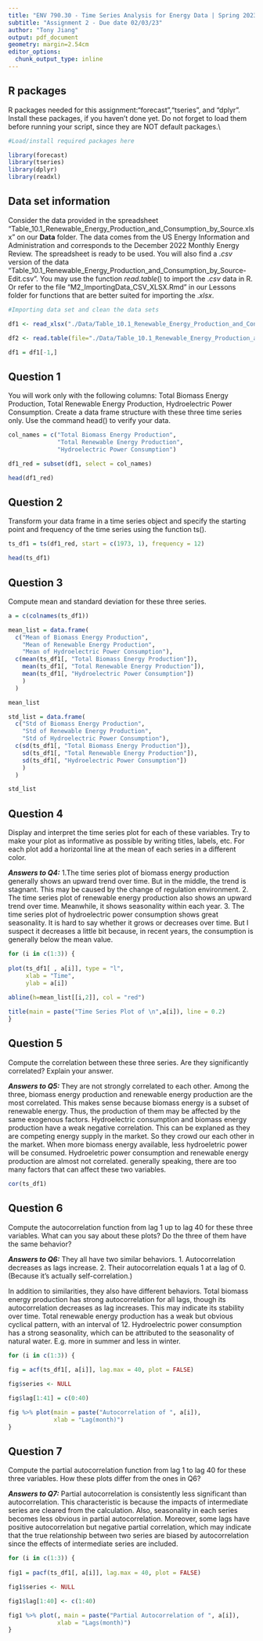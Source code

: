 ```yaml
---
title: "ENV 790.30 - Time Series Analysis for Energy Data | Spring 2023"
subtitle: "Assignment 2 - Due date 02/03/23"
author: "Tony Jiang"
output: pdf_document
geometry: margin=2.54cm
editor_options: 
  chunk_output_type: inline
---
```


## R packages

R packages needed for this assignment:"forecast","tseries", and "dplyr". Install these packages, if you haven't done yet. Do not forget to load them before running your script, since they are NOT default packages.\\

```r
#Load/install required packages here

library(forecast)
library(tseries)
library(dplyr)
library(readxl)

```


## Data set information  

Consider the data provided in the spreadsheet "Table_10.1_Renewable_Energy_Production_and_Consumption_by_Source.xlsx" on our **Data** folder. The data comes from the US Energy Information and Administration and corresponds to the December 2022 Monthly Energy Review. The spreadsheet is ready to be used. You will also find a $.csv$ version of the data "Table_10.1_Renewable_Energy_Production_and_Consumption_by_Source-Edit.csv". You may use the function $read.table()$ to import the $.csv$ data in R. Or refer to the file "M2_ImportingData_CSV_XLSX.Rmd" in our Lessons folder for functions that are better suited for importing the $.xlsx$.

```r
#Importing data set and clean the data sets

df1 <- read_xlsx("./Data/Table_10.1_Renewable_Energy_Production_and_Consumption_by_Source.xlsx", col_names = TRUE, skip = 10)

df2 <- read.table(file="./Data/Table_10.1_Renewable_Energy_Production_and_Consumption_by_Source-Edit.csv", header=TRUE,dec = ".",sep=",",stringsAsFactors = TRUE) 

df1 = df1[-1,]

```


## Question 1
You will work only with the following columns: Total Biomass Energy Production, Total Renewable Energy Production, Hydroelectric Power Consumption. Create a data frame structure with these three time series only. Use the command head() to verify your data.

```r

col_names = c("Total Biomass Energy Production", 
              "Total Renewable Energy Production", 
              "Hydroelectric Power Consumption")

df1_red = subset(df1, select = col_names)

head(df1_red)

```


## Question 2
Transform your data frame in a time series object and specify the starting point and frequency of the time series using the function ts().

```r

ts_df1 = ts(df1_red, start = c(1973, 1), frequency = 12)

head(ts_df1)
```


## Question 3
Compute mean and standard deviation for these three series.

```r

a = c(colnames(ts_df1))

mean_list = data.frame(
  c("Mean of Biomass Energy Production", 
    "Mean of Renewable Energy Production",
    "Mean of Hydroelectric Power Consumption"),
  c(mean(ts_df1[, "Total Biomass Energy Production"]),
    mean(ts_df1[, "Total Renewable Energy Production"]),
    mean(ts_df1[, "Hydroelectric Power Consumption"])
    )
  )

mean_list

std_list = data.frame(
  c("Std of Biomass Energy Production",
    "Std of Renewable Energy Production", 
    "Std of Hydroelectric Power Consumption"),
  c(sd(ts_df1[, "Total Biomass Energy Production"]),
    sd(ts_df1[, "Total Renewable Energy Production"]),
    sd(ts_df1[, "Hydroelectric Power Consumption"])
    )
  )

std_list

```


## Question 4
Display and interpret the time series plot for each of these variables. Try to make your plot as informative as possible by writing titles, labels, etc. For each plot add a horizontal line at the mean of each series in a different color.

***Answers to Q4:*** 
1.The time series plot of biomass energy production generally shows an upward trend over time. But in the middle, the trend is stagnant. This may be caused by the change of regulation environment.
2. The time series plot of renewable energy production also shows an upward trend over time. Meanwhile, it shows seasonality within each year. 
3. The time series plot of hydroelectric power consumption shows great seasonality. It is hard to say whether it grows or decreases over time. But I suspect it decreases a little bit because, in recent years, the consumption is generally below the mean value. 

```r

for (i in c(1:3)) { 
  
plot(ts_df1[ , a[i]], type = "l",
     xlab = "Time",
     ylab = a[i])
  
abline(h=mean_list[[i,2]], col = "red")

title(main = paste("Time Series Plot of \n",a[i]), line = 0.2)
}

```


## Question 5
Compute the correlation between these three series. Are they significantly correlated? Explain your answer.

***Answers to Q5:*** 
They are not strongly correlated to each other. 
Among the three, biomass energy production and renewable energy production are the most correlated. This makes sense because biomass energy is a subset of renewable energy. Thus, the production of them may be affected by the same exogenous factors.
Hydroelectric consumption and biomass energy production have a weak negative correlation. This can be explaned as they are competing energy supply in the market. So they crowd our each other in the market. When more biomass energy available, less hydroeletric power will be consumed. 
Hydroeletric power consumption and renewable energy production are almost not correlated. generally speaking, there are too many factors that can affect these two variables.


```r

cor(ts_df1)

```


## Question 6
Compute the autocorrelation function from lag 1 up to lag 40 for these three variables. What can you say about these plots? Do the three of them have the same behavior?

***Answers to Q6:*** 
They all have two similar behaviors.
  1. Autocorrelation decreases as lags increase.
  2. Their autocorrelation equals 1 at a lag of 0. (Because it's actually self-correlation.)
  
In addition to similarities, they also have different behaviors. 
Total biomass energy production has strong autocorrelation for all lags, though its autocorrelation decreases as lag increases. This may indicate its stability over time. 
Total renewable energy production has a weak but obvious cyclical pattern, with an interval of 12. 
Hydroelectric power consumption has a strong seasonality, which can be attributed to the seasonality of natural water. E.g. more in summer and less in winter. 

```r

for (i in c(1:3)) {
  
fig = acf(ts_df1[, a[i]], lag.max = 40, plot = FALSE)

fig$series <- NULL 

fig$lag[1:41] = c(0:40)

fig %>% plot(main = paste("Autocorrelation of ", a[i]),
             xlab = "Lag(month)")
}
```


## Question 7
Compute the partial autocorrelation function from lag 1 to lag 40 for these three variables. How these plots differ from the ones in Q6?

***Answers to Q7:*** 
Partial autocorrelation is consistently less significant than autocorrelation. This characteristic is because the impacts of intermediate series are cleared from the calculation. 
Also, seasonality in each series becomes less obvious in partial autocorrelation. 
Moreover, some lags have positive autocorrelation but negative partial correlation, which may indicate that the true relationship between two series are biased by autocorrelation since the effects of intermediate series are included.

```r

for (i in c(1:3)) {
  
fig1 = pacf(ts_df1[, a[i]], lag.max = 40, plot = FALSE)

fig1$series <- NULL

fig1$lag[1:40] <- c(1:40)

fig1 %>% plot(, main = paste("Partial Autocorrelation of ", a[i]),
              xlab = "Lags(month)")
}
```



